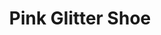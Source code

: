 ---
title: "Pink Glitter Shoe"
subtitle: ""
creator: ""
categories: ["shoes"]
featuredImage: "../src/assets/images/item/shoes/pink-glitter-shoes-view1.png"
views: ["../src/assets/images/item/shoes/DSC02496.png","../src/assets/images/item/shoes/DSC02497.png"]
audio:
    - "/audio/box1/ashley-steve-madden2.mp3"
nextItem: ["silverbedazzledheels"]
---